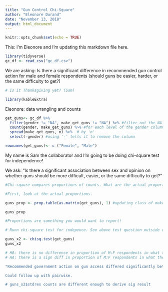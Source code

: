 ```yaml
---
title: "Gun Control Chi-Square"
author: "Eleonore Durand"
date: "November 13, 2018"
output: html_document
---
```


```r
knitr::opts_chunk$set(echo = TRUE)
```

This: I'm Eleonore and I'm updating this markdown file here.  

```r

library(tidyverse)
gc_df <- read_csv("gc_df.csv")


```


We are asking: Is there a significant difference in recommended gun control action for male and female respondents (should guns be easier, harder, or the same difficulty to get?)


```r
# Is it Thanksgiving yet? (Sam)

library(kableExtra)
```


Eleonore: data wrangling and counts 

```r


get_guns<- gc_df %>% 
  filter(gender != "NA", make_get_guns != "NA") %>% #filter out the NA values 
  count(gender, make_get_guns) %>% #for each level of the gender column, counts responses
  spread(make_get_guns, n) %>%  # by 'n'
  select(-gender) #using '-' tells it to remove the column

rownames(get_guns)<- c ("Female", "Male")


```

My name is Sam the collaborator and I'm going to be doing chi-square test for independence!

We ask: "Is there a significant association between sex and opinion on whether guns should be more difficult, easier, or the same difficulty to get?"

```r

#Chi-sqaure compares proportions of counts. What are the actual proportions? How do each differ?

#First, look at the actual proportions.

guns_prop <- prop.table(as.matrix(get_guns), 1) #updating class of make_guns so it works with prop.table function. # ,1) tells it to use the entire row (i.e. female) to find proportion in row?

guns_prop

#Proportions are something you would want to report!

# Runn chi-square test for indepence. See above test question outside of the code. Make sure you made a table that is in the correct form before--then the test is simple!

guns_x2 <- chisq.test(get_guns)
guns_x2

# H0: there is no difference in proportion of M:F respondents in what they think about gun access
# HA: there is a sign diff in proportion of M:F respondents in what they think about gun access

"Recommended government action on gun access differed significantly between male (n= ) and female (n= ) respondents ($\chi^2$(`r guns_x2$parameter`) = ...., p < 0.001. Notable, a much higher proportion of female respondents (57.4%)  recommend making it more difficult to get guns, compared to 40.4% for male respondents.

Could follow up with pairwise.

# guns_x2$stdres counts are different enough to derive sig result
```

